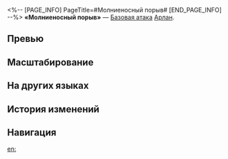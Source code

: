 <%-- [PAGE_INFO]
PageTitle=#Молниеносный порыв#
[END_PAGE_INFO] --%>
{{Навык Инфобокс
|Название         = Молниеносный порыв
|Изображение      = Навык Молниеносный порыв.png
|Персонаж         = Арлан
|Тип              = Базовая атака
|Тэг              = Одиночная атака
|УронСтойк        = 10
|ЭнергияГен       = 20
|Энергия          = 
|Длительность     = 
|Описание         = Наносит выбранному противнику электрический урон, равный {{Цвет|Выделенный|50%—110%}} от силы атаки Арлана.
|Свойство1        = 
|Масштабирование1 = 
}}
'''«Молниеносный порыв»''' — [[Базовая атака]] [[Арлан]].

==Превью==
{{Превью
|Файл = Молниеносный порыв Превью
}}

==Масштабирование==
{{Масштабирование навыка|тип=Базовая атака
|50%;60%;70%;80%;90%;100%;110%;120%;130%;140%
}}

==На других языках==
{{На других языках
|en   = Lightning Rush
|zhs  = 如雷疾行
|zht  = 如雷疾行
|ja   = {{Rubi|疾行|しっこう}}する{{Rubi|雷|かみなり}}の{{Rubi|如|ごと}}し
|ko   = 번개 같은 질주
|es   = Velocidad del rayo
|fr   = Ruée éclair
|ru   = Молниеносный порыв
|th   = Lightning Rush
|vi   = Nhanh Như Sấm Chớp
|de   = Blitzrausch
|id   = Lightning Rush
|pt   = Descarga de Raio
}}

==История изменений==
{{История изменений|3.5}}

==Навигация==
{{Навык Навбокс|Арлан}}

[[en:]]